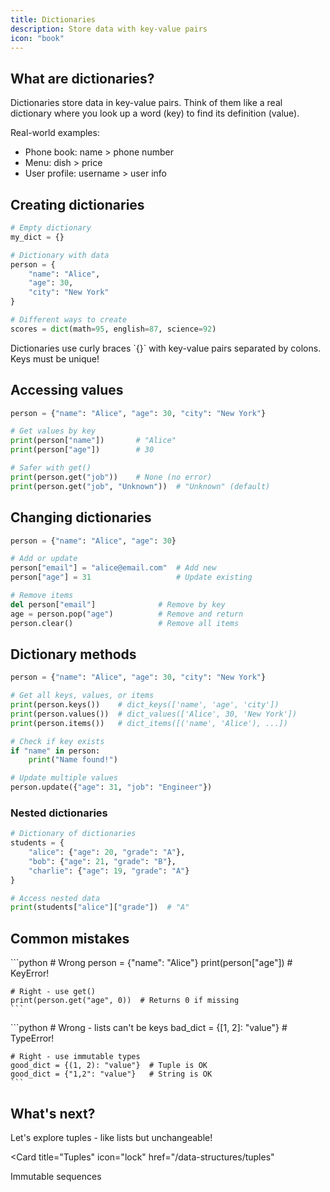 ```yaml
---
title: Dictionaries
description: Store data with key-value pairs
icon: "book"
---
```


## What are dictionaries?

Dictionaries store data in key-value pairs. Think of them like a real dictionary where you look up a word (key) to find its definition (value).

Real-world examples:
- Phone book: name > phone number
- Menu: dish > price
- User profile: username > user info

## Creating dictionaries

```python
# Empty dictionary
my_dict = {}

# Dictionary with data
person = {
    "name": "Alice",
    "age": 30,
    "city": "New York"
}

# Different ways to create
scores = dict(math=95, english=87, science=92)
```

<Note>
  Dictionaries use curly braces `{}` with key-value pairs separated by colons. Keys must be unique!
</Note>

## Accessing values

```python
person = {"name": "Alice", "age": 30, "city": "New York"}

# Get values by key
print(person["name"])       # "Alice"
print(person["age"])        # 30

# Safer with get()
print(person.get("job"))    # None (no error)
print(person.get("job", "Unknown"))  # "Unknown" (default)
```

## Changing dictionaries

```python
person = {"name": "Alice", "age": 30}

# Add or update
person["email"] = "alice@email.com"  # Add new
person["age"] = 31                   # Update existing

# Remove items
del person["email"]              # Remove by key
age = person.pop("age")          # Remove and return
person.clear()                   # Remove all items
```

## Dictionary methods

```python
person = {"name": "Alice", "age": 30, "city": "New York"}

# Get all keys, values, or items
print(person.keys())    # dict_keys(['name', 'age', 'city'])
print(person.values())  # dict_values(['Alice', 30, 'New York'])
print(person.items())   # dict_items([('name', 'Alice'), ...])

# Check if key exists
if "name" in person:
    print("Name found!")

# Update multiple values
person.update({"age": 31, "job": "Engineer"})
```

### Nested dictionaries
```python
# Dictionary of dictionaries
students = {
    "alice": {"age": 20, "grade": "A"},
    "bob": {"age": 21, "grade": "B"},
    "charlie": {"age": 19, "grade": "A"}
}

# Access nested data
print(students["alice"]["grade"])  # "A"
```

## Common mistakes

<AccordionGroup>
  <Accordion title="KeyError when key doesn't exist">
    ```python
    # Wrong
    person = {"name": "Alice"}
    print(person["age"])  # KeyError!
    
    # Right - use get()
    print(person.get("age", 0))  # Returns 0 if missing
    ```
  </Accordion>

  <Accordion title="Using mutable keys">
    ```python
    # Wrong - lists can't be keys
    bad_dict = {[1, 2]: "value"}  # TypeError!
    
    # Right - use immutable types
    good_dict = {(1, 2): "value"}  # Tuple is OK
    good_dict = {"1,2": "value"}   # String is OK
    ```
  </Accordion>
  
</AccordionGroup>

## What's next?

Let's explore tuples - like lists but unchangeable!

<Card
  title="Tuples"
  icon="lock"
  href="/data-structures/tuples"
>
  Immutable sequences
</Card>